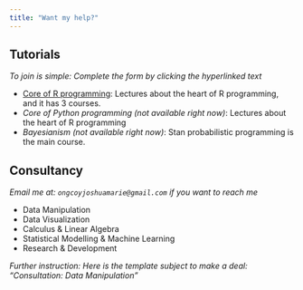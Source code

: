 ```yaml
---
title: "Want my help?"
---
```


:::: {.info-grid}

## Tutorials

*To join is simple: Complete the form by clicking the hyperlinked text*

::: {.info-card}
-  [Core of R programming](https://docs.google.com/forms/d/e/1FAIpQLSdyCnIbReqDY91JWnNLd6FQ0MkD92zD4g-b1VkwqTAMXiZhkA/viewform?usp=preview): Lectures about the heart of R programming, and it has 3 courses. 
-  *Core of Python programming (not available right now)*: Lectures about the heart of R programming
-  *Bayesianism (not available right now)*: Stan probabilistic programming is the main course. 
:::

## Consultancy

*Email me at: `ongcoyjoshuamarie@gmail.com` if you want to reach me*

::: {.info-card}
-  Data Manipulation
-  Data Visualization
-  Calculus & Linear Algebra
-  Statistical Modelling & Machine Learning
-  Research & Development
:::

*Further instruction: Here is the template subject to make a deal: "Consultation: Data Manipulation"*

::::

